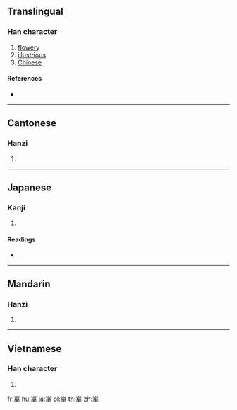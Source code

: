 {{character info/new}}
{{also|華}}
==Translingual==

===Han character===
{{Han char|rn=46|rad=山|as=08|sn=11|four=22504|canj=UMTJ}}

# [[flowery]]
# [[illustrious]]
# [[Chinese]]

====References====
* {{Han ref|kx=0313.100|dkj=08161|dj=0614.070|hdz=10777.020|uh=5D0B|ud=23819|bh=D4F5|bd=54517}}

----

==Cantonese==

===Hanzi===
{{yue-hanzi|jyut=[[waa4]], [[waa6]]|y=wa4, wa6}}

# {{defn|lang=yue|sort=山08}}

----

==Japanese==

===Kanji===
{{ja-kanji|grade=|rs=山08}}

# {{defn|lang=ja|sort=山08}}

====Readings====
* {{ja-readings|on=[[か]] (ka)|kun=}}

----

==Mandarin==

===Hanzi===
{{cmn-hanzi|pin=[[huà]] ([[hua4]])|wg=hua<sup>4</sup>}}

# {{defn|lang=cmn|sort=山08}}

----

==Vietnamese==

===Han character===
{{vi-hantu|[[hoa]]|rs=山08}}

# {{defn|lang=vi|sort=山08}}

[[fr:崋]]
[[hu:崋]]
[[ja:崋]]
[[pl:崋]]
[[th:崋]]
[[zh:崋]]